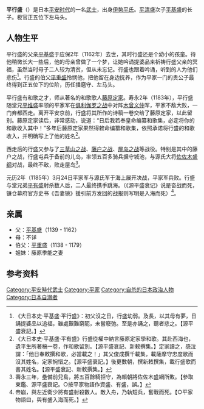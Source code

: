 {{japanese|image=Taira no Yukimori.jpg|japanese=平 行盛|kana=たいら の ゆきもり|romaji=Taira no Yukimori}}
'''平行盛'''（{{bd|？||1185年|4月25日（元历2年3月24日）|}}）是日本[[平安时代|平安时代]]的一名[[武士|武士]]，出身[[伊势平氏|伊势平氏]]。[[平清盛|平清盛]]次子[[平基盛|平基盛]]的长子。极官正五位下左马头。
==人物生平==
平行盛的父亲[[平基盛|平基盛]]于应保2年（1162年）去世，其时行盛还是个幼小的孩童。待他稍微长大一些后，他的母亲曾做了一个梦，让她吟诵提婆品来祈祷行盛父亲的冥福，虽然当时母子二人较为清贫，但从未忘记。行盛也跟着吟诵，听到的人为他们悲伤<ref>《大日本史·平基盛·平行盛》：初父沒之日，行盛幼弱。及長，以其母有夢，日誦提婆品以追福，雖處艱難窮阨，未嘗廢弛。至是亦誦之，聽者悲之。【源平盛衰記。】</ref>。行盛的伯父[[平重盛|平重盛]]怜悯他，把他留在身边抚养，作为平家一门的贵公子最终得到正五位下的位阶，历任播磨守、左马头。

平行盛有和歌之才，师从著名的和歌歌人[[藤原定家|藤原定家]]。寿永2年（1183年），平行盛随堂兄[[平维盛|平维盛]]率领的平家军在[[俱利伽罗之战|俱利伽罗之战]]中对阵[[木曾义仲|木曾义仲]]军，平家不敌大败，一门弃都西走。离开平安京前，行盛将其所作的诗稿一卷交给了藤原定家，以此留别。藤原定家读后，非常感动，说道：“日后我若奉皇命编纂和歌集，必定将你的和歌收入其中！”多年后藤原定家果然得敕命编纂和歌集，依照承诺将行盛的和歌收入，并明确写上了他的姓名<ref>《大日本史·平基盛·平有盛》行盛從權中納言藤原定家學和歌。其赴西海也，遺平生所著稿一卷，作和歌留別。【源平盛衰記、新敕撰集。】定家讀之，感泣謂：「他日奉敕撰和歌，必當載之！」其父俊成撰千載集，載薩摩守忠度歌而沒其姓名，定家惋惜之。【源平盛衰記。】後更數朝，撰新敕撰集，載行盛歌而書其姓名。【源平盛衰記、新敕撰集。】</ref>。

西走后的行盛又参与了[[三草山之战|三草山之战]]、[[藤户之战|藤户之战]]、[[屋岛之战|屋岛之战]]等战役。特别是其中的藤户之战，行盛屯兵于备前的儿岛，率领五百多骑兵据守城池，与源氏大将[[佐佐木盛纲|佐佐木盛纲]]对战，最终不敌，败走屋岛<ref>壽永三年，壘備前兒島，將五百餘騎拒守，為賴朝將佐佐木盛綱所敗。【參取東鑑、源平盛衰記。○按平家物語作資盛、有盛，誤。】</ref>。

元历2年（1185年）3月24日平家军与源氏军于海上展开决战，平家军兵败。行盛与堂兄弟[[平有盛|平有盛]]射杀数人后，二人最终携手跳海。（《源平盛衰记》说是奋战而死，镰仓幕府官方史书《吾妻镜》援引前方发回的战报则写明是入海而死）<ref>帝崩，與左近衛少將有盛射殺數人。敵入舟，乃執短兵，奮戰而死。【○平家物語曰，與有盛入海而死。】</ref>。

==亲属==
*父：[[平基盛|平基盛]]（1139 - 1162）
*母：不详
*伯父：[[平重盛|平重盛]]（1138 - 1179）
*姐妹：藤原季能之妻

==参考资料==
{{reflist}}

[[Category:平安時代武士|Category:平安時代武士]]
[[Category:平家|Category:平家]]
[[Category:自杀的日本政治人物|Category:自杀的日本政治人物]]
[[Category:日本自溺者|Category:日本自溺者]]